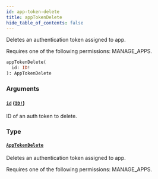 ```yaml
---
id: app-token-delete
title: appTokenDelete
hide_table_of_contents: false
---
```


Deletes an authentication token assigned to app.

Requires one of the following permissions: MANAGE_APPS.

```graphql
appTokenDelete(
  id: ID!
): AppTokenDelete
```

### Arguments

#### [`id`](#) ([`ID!`](../../../developer/api-reference/scalars/id))

ID of an auth token to delete.

### Type

#### [`AppTokenDelete`](../../../developer/api-reference/objects/app-token-delete)

Deletes an authentication token assigned to app.

Requires one of the following permissions: MANAGE_APPS.
